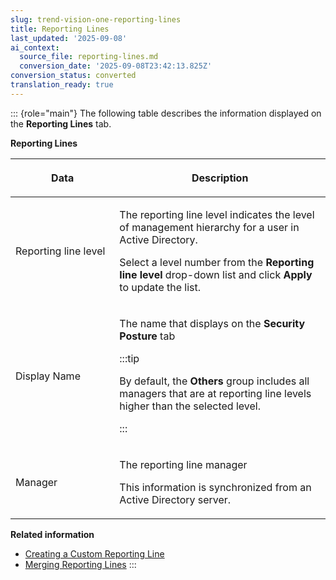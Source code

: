 ```yaml
---
slug: trend-vision-one-reporting-lines
title: Reporting Lines
last_updated: '2025-09-08'
ai_context:
  source_file: reporting-lines.md
  conversion_date: '2025-09-08T23:42:13.825Z'
conversion_status: converted
translation_ready: true
---
```


::: {role="main"}
The following table describes the information displayed on the **Reporting Lines** tab.

**Reporting Lines**

<table>
<colgroup>
<col style="width: 33%" />
<col style="width: 67%" />
</colgroup>
<thead>
<tr>
<th><p>Data</p></th>
<th><p>Description</p></th>
</tr>
</thead>
<tbody>
<tr>
<td><p>Reporting line level</p></td>
<td><p>The reporting line level indicates the level of management hierarchy for a user in Active Directory.</p>
<p>Select a level number from the <strong>Reporting line level</strong> drop-down list and click <strong>Apply</strong> to update the list.</p></td>
</tr>
<tr>
<td><p>Display Name</p></td>
<td><p>The name that displays on the <strong>Security Posture</strong> tab</p>


:::tip

<p>By default, the <strong>Others</strong> group includes all managers that are at reporting line levels higher than the selected level.</p>


:::

</td>
</tr>
<tr>
<td><p>Manager</p></td>
<td><p>The reporting line manager</p>
<p>This information is synchronized from an Active Directory server.</p></td>
</tr>
</tbody>
</table>

**Related information**

- [Creating a Custom Reporting Line](creating-custom-reporting-line.mdx)
- [Merging Reporting Lines](merging-reporting-lines.mdx)
:::
